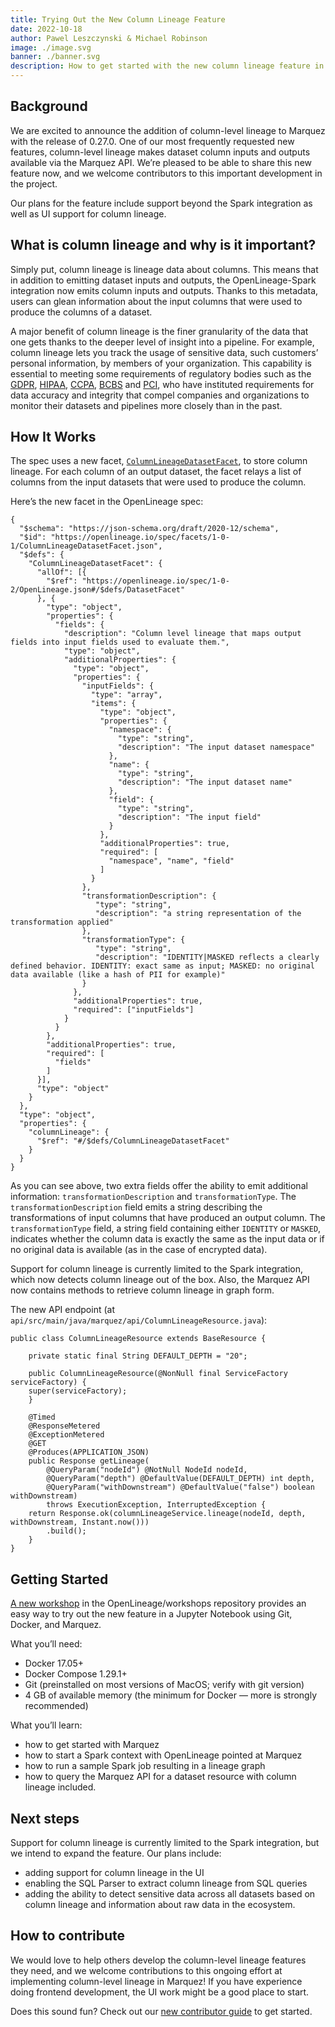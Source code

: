 ```yaml
---
title: Trying Out the New Column Lineage Feature
date: 2022-10-18
author: Pawel Leszczynski & Michael Robinson
image: ./image.svg
banner: ./banner.svg
description: How to get started with the new column lineage feature in Marquez. 
---
```


## Background

We are excited to announce the addition of column-level lineage to Marquez with the release of 0.27.0. One of our most frequently requested new features, column-level lineage makes dataset column inputs and outputs available via the Marquez API. We’re pleased to be able to share this new feature now, and we welcome contributors to this important development in the project.

Our plans for the feature include support beyond the Spark integration as well as UI support for column lineage.  

## What is column lineage and why is it important?

Simply put, column lineage is lineage data about columns. This means that in addition to emitting dataset inputs and outputs, the OpenLineage-Spark integration now emits column inputs and outputs. Thanks to this metadata, users can glean information about the input columns that were used to produce the columns of a dataset.

A major benefit of column lineage is the finer granularity of the data that one gets thanks to the deeper level of insight into a pipeline. For example, column lineage lets you track the usage of sensitive data, such customers’ personal information, by members of your organization. This capability is essential to meeting some requirements of regulatory bodies such as the [GDPR](https://gdpr-info.eu/), [HIPAA](https://www.hhs.gov/hipaa/index.html), [CCPA](https://oag.ca.gov/privacy/ccpa), [BCBS](https://www.bis.org/bcbs/) and [PCI](https://www.pcisecuritystandards.org/), who have instituted requirements for data accuracy and integrity that compel companies and organizations to monitor their datasets and pipelines more closely than in the past. 

## How It Works

The spec uses a new facet, [`ColumnLineageDatasetFacet`](https://github.com/OpenLineage/OpenLineage/blob/main/spec/facets/ColumnLineageDatasetFacet.json), to store column lineage. For each column of an output dataset, the facet relays a list of columns from the input datasets that were used to produce the column.

Here’s the new facet in the OpenLineage spec:

```
{
  "$schema": "https://json-schema.org/draft/2020-12/schema",
  "$id": "https://openlineage.io/spec/facets/1-0-1/ColumnLineageDatasetFacet.json",
  "$defs": {
    "ColumnLineageDatasetFacet": {
      "allOf": [{
        "$ref": "https://openlineage.io/spec/1-0-2/OpenLineage.json#/$defs/DatasetFacet"
      }, {
        "type": "object",
        "properties": {
          "fields": {
            "description": "Column level lineage that maps output fields into input fields used to evaluate them.",
            "type": "object",
            "additionalProperties": {
              "type": "object",
              "properties": {
                "inputFields": {
                  "type": "array",
                  "items": {
                    "type": "object",
                    "properties": {
                      "namespace": {
                        "type": "string",
                        "description": "The input dataset namespace"
                      },
                      "name": {
                        "type": "string",
                        "description": "The input dataset name"
                      },
                      "field": {
                        "type": "string",
                        "description": "The input field"
                      }
                    },
                    "additionalProperties": true,
                    "required": [
                      "namespace", "name", "field"
                    ]
                  }
                },
                "transformationDescription": {
                   "type": "string",
                   "description": "a string representation of the transformation applied"
                },
                "transformationType": {
                   "type": "string",
                   "description": "IDENTITY|MASKED reflects a clearly defined behavior. IDENTITY: exact same as input; MASKED: no original data available (like a hash of PII for example)"
                }
              },
              "additionalProperties": true,
              "required": ["inputFields"]
            }      
          }    
        },
        "additionalProperties": true,
        "required": [
          "fields"
        ]
      }],
      "type": "object"
    }
  },
  "type": "object",
  "properties": {
    "columnLineage": {
      "$ref": "#/$defs/ColumnLineageDatasetFacet"
    }
  }
}
```

As you can see above, two extra fields offer the ability to emit additional information: `transformationDescription` and `transformationType`. The `transformationDescription` field emits a string describing the transformations of input columns that have produced an output column. The `transformationType` field, a string field containing either `IDENTITY` or `MASKED`, indicates whether the column data is exactly the same as the input data or if no original data is available (as in the case of encrypted data).

Support for column lineage is currently limited to the Spark integration, which now detects column lineage out of the box. Also, the Marquez API now contains methods to retrieve column lineage in graph form.

The new API endpoint (at `api/src/main/java/marquez/api/ColumnLineageResource.java`):

```
public class ColumnLineageResource extends BaseResource {

    private static final String DEFAULT_DEPTH = "20";

    public ColumnLineageResource(@NonNull final ServiceFactory serviceFactory) {
    super(serviceFactory);
    }

    @Timed
    @ResponseMetered
    @ExceptionMetered
    @GET
    @Produces(APPLICATION_JSON)
    public Response getLineage(
        @QueryParam("nodeId") @NotNull NodeId nodeId,
        @QueryParam("depth") @DefaultValue(DEFAULT_DEPTH) int depth,
        @QueryParam("withDownstream") @DefaultValue("false") boolean withDownstream)
        throws ExecutionException, InterruptedException {
    return Response.ok(columnLineageService.lineage(nodeId, depth, withDownstream, Instant.now()))
        .build();
    }
}
```

## Getting Started

[A new workshop](https://github.com/OpenLineage/workshops/tree/main/spark) in the OpenLineage/workshops repository provides an easy way to try out the new feature in a Jupyter Notebook using Git, Docker, and Marquez. 

What you’ll need:
- Docker 17.05+
- Docker Compose 1.29.1+
- Git (preinstalled on most versions of MacOS; verify with git version)
- 4 GB of available memory (the minimum for Docker — more is strongly recommended)

What you’ll learn:
- how to get started with Marquez
- how to start a Spark context with OpenLineage pointed at Marquez
- how to run a sample Spark job resulting in a lineage graph
- how to query the Marquez API for a dataset resource with column lineage included.

## Next steps

Support for column lineage is currently limited to the Spark integration, but we intend to expand the feature. Our plans include:
- adding support for column lineage in the UI
- enabling the SQL Parser to extract column lineage from SQL queries
- adding the ability to detect sensitive data across all datasets based on column lineage and information about raw data in the ecosystem.

## How to contribute

We would love to help others develop the column-level lineage features they need, and we welcome contributions to this ongoing effort at implementing column-level lineage in Marquez! If you have experience doing frontend development, the UI work might be a good place to start. 

Does this sound fun? Check out our [new contributor guide](https://github.com/MarquezProject/marquez/blob/main/CONTRIBUTING.md) to get started.
